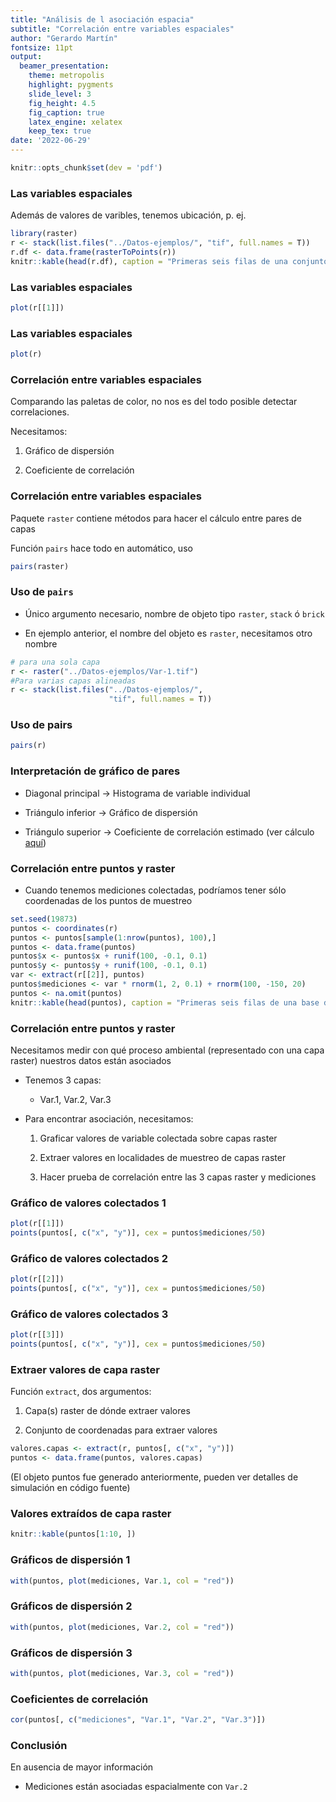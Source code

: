 ```yaml
---
title: "Análisis de l asociación espacia"
subtitle: "Correlación entre variables espaciales"
author: "Gerardo Martín"
fontsize: 11pt
output:
  beamer_presentation:
    theme: metropolis
    highlight: pygments
    slide_level: 3
    fig_height: 4.5
    fig_caption: true
    latex_engine: xelatex
    keep_tex: true
date: '2022-06-29'
---
```


```r
knitr::opts_chunk$set(dev = 'pdf')
```

### Las variables espaciales

Además de valores de varibles, tenemos ubicación, p. ej.

```r
library(raster)
r <- stack(list.files("../Datos-ejemplos/", "tif", full.names = T))
r.df <- data.frame(rasterToPoints(r))
knitr::kable(head(r.df), caption = "Primeras seis filas de una conjunto de variables raster tabuladas. Las coordenadas corresponden al centro de cada píxel.")
```


### Las variables espaciales

```r
plot(r[[1]])
```

### Las variables espaciales

```r
plot(r)
```

### Correlación entre variables espaciales

Comparando las paletas de color, no nos es del todo posible detectar correlaciones.

Necesitamos:

1. Gráfico de dispersión

2. Coeficiente de correlación

### Correlación entre variables espaciales

Paquete `raster` contiene métodos para hacer el cálculo entre pares de capas

Función `pairs` hace todo en automático, uso

```r
pairs(raster)
```

### Uso de `pairs`

- Único argumento necesario, nombre de objeto tipo `raster`,  `stack` ó `brick`

- En ejemplo anterior, el nombre del objeto es `raster`, necesitamos otro nombre

```r
# para una sola capa
r <- raster("../Datos-ejemplos/Var-1.tif") 
#Para varias capas alineadas
r <- stack(list.files("../Datos-ejemplos/", 
                      "tif", full.names = T))
```

### Uso de pairs

```r
pairs(r)
```

### Interpretación de gráfico de pares

- Diagonal principal $\rightarrow$ Histograma de variable individual

- Triángulo inferior $\rightarrow$ Gráfico de dispersión

- Triángulo superior $\rightarrow$ Coeficiente de correlación estimado (ver cálculo [aquí](Correlacion.pdf))

### Correlación entre puntos y raster

- Cuando tenemos mediciones colectadas, podríamos tener sólo coordenadas de los puntos de muestreo

```r
set.seed(19873)
puntos <- coordinates(r)
puntos <- puntos[sample(1:nrow(puntos), 100),]
puntos <- data.frame(puntos)
puntos$x <- puntos$x + runif(100, -0.1, 0.1)
puntos$y <- puntos$y + runif(100, -0.1, 0.1)
var <- extract(r[[2]], puntos)
puntos$mediciones <- var * rnorm(1, 2, 0.1) + rnorm(100, -150, 20)
puntos <- na.omit(puntos)
knitr::kable(head(puntos), caption = "Primeras seis filas de una base de datos de mediciones colectadas en campo.")
```

### Correlación entre puntos y raster

Necesitamos medir con qué proceso ambiental (representado con una capa raster) nuestros datos están asociados

- Tenemos 3 capas:

    - Var.1, Var.2, Var.3
    
- Para encontrar asociación, necesitamos:

    1. Graficar valores de variable colectada sobre capas raster

    2. Extraer valores en localidades de muestreo de capas raster
    
    3. Hacer prueba de correlación entre las 3 capas raster y mediciones


### Gráfico de valores colectados 1

```r
plot(r[[1]])
points(puntos[, c("x", "y")], cex = puntos$mediciones/50)
```

### Gráfico de valores colectados 2

```r
plot(r[[2]])
points(puntos[, c("x", "y")], cex = puntos$mediciones/50)
```

### Gráfico de valores colectados 3

```r
plot(r[[3]])
points(puntos[, c("x", "y")], cex = puntos$mediciones/50)
```

### Extraer valores de capa raster

Función `extract`, dos argumentos:

1. Capa(s) raster de dónde extraer valores

2. Conjunto de coordenadas para extraer valores

```r
valores.capas <- extract(r, puntos[, c("x", "y")])
puntos <- data.frame(puntos, valores.capas)
```

(El objeto puntos fue generado anteriormente, pueden ver detalles de simulación en código fuente)

### Valores extraídos de capa raster

```r
knitr::kable(puntos[1:10, ])
```

### Gráficos de dispersión 1

```r
with(puntos, plot(mediciones, Var.1, col = "red"))
```

### Gráficos de dispersión 2

```r
with(puntos, plot(mediciones, Var.2, col = "red"))
```

### Gráficos de dispersión 3

```r
with(puntos, plot(mediciones, Var.3, col = "red"))
```

### Coeficientes de correlación

```r
cor(puntos[, c("mediciones", "Var.1", "Var.2", "Var.3")])
```

### Conclusión

En ausencia de mayor información

- Mediciones están asociadas espacialmente con `Var.2`
